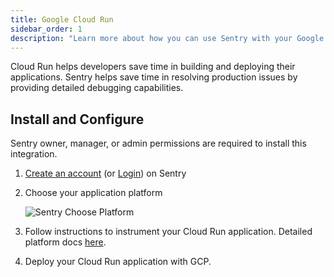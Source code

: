 ```yaml
---
title: Google Cloud Run
sidebar_order: 1
description: "Learn more about how you can use Sentry with your Google Cloud Run applications."
---
```


Cloud Run helps developers save time in building and deploying their applications. Sentry helps save time in resolving production issues by providing detailed debugging capabilities.

## Install and Configure

<Note>

Sentry owner, manager, or admin permissions are required to install this integration.

</Note>

1. [Create an account](https://sentry.io/signup/) (or [Login](https://sentry.io/auth/login/)) on Sentry

2. Choose your application platform

   ![Sentry Choose Platform](./img/sentry-choose-platform.png)

3. Follow instructions to instrument your Cloud Run application. Detailed platform docs [here](/platforms/).

4. Deploy your Cloud Run application with GCP.
